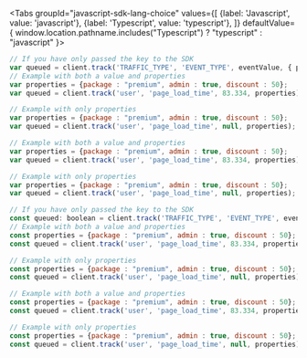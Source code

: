 
<Tabs
  groupId="javascript-sdk-lang-choice"
  values={[
    {label: 'Javascript', value: 'javascript'},
    {label: 'Typescript', value: 'typescript'},
  ]} defaultValue={ window.location.pathname.includes("Typescript") ? "typescript" : "javascript" }>
  <TabItem value="javascript">

```javascript
// If you have only passed the key to the SDK
var queued = client.track('TRAFFIC_TYPE', 'EVENT_TYPE', eventValue, { properties });
// Example with both a value and properties
var properties = {package : "premium", admin : true, discount : 50};
var queued = client.track('user', 'page_load_time', 83.334, properties);

// Example with only properties
var properties = {package : "premium", admin : true, discount : 50};
var queued = client.track('user', 'page_load_time', null, properties);

// Example with both a value and properties
var properties = {package : "premium", admin : true, discount : 50};
var queued = client.track('user', 'page_load_time', 83.334, properties);

// Example with only properties
var properties = {package : "premium", admin : true, discount : 50};
var queued = client.track('user', 'page_load_time', null, properties);
```

  </TabItem>
  <TabItem value="typescript">

```javascript
// If you have only passed the key to the SDK
const queued: boolean = client.track('TRAFFIC_TYPE', 'EVENT_TYPE', eventValue, , { properties });
// Example with both a value and properties
const properties = {package : "premium", admin : true, discount : 50};
const queued = client.track('user', 'page_load_time', 83.334, properties);

// Example with only properties
const properties = {package : "premium", admin : true, discount : 50};
const queued = client.track('user', 'page_load_time', null, properties);

// Example with both a value and properties
const properties = {package : "premium", admin : true, discount : 50};
const queued = client.track('user', 'page_load_time', 83.334, properties);

// Example with only properties
const properties = {package : "premium", admin : true, discount : 50};
const queued = client.track('user', 'page_load_time', null, properties);
```

  </TabItem>
</Tabs>
